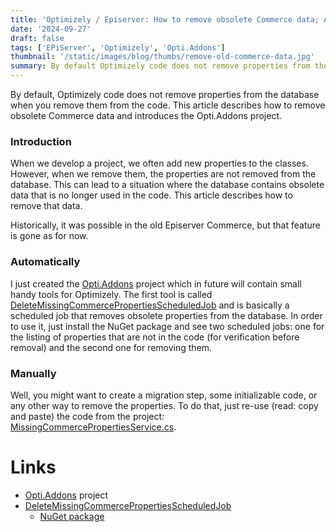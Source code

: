 ```yaml
---
title: 'Optimizely / Episerver: How to remove obsolete Commerce data; Also, introducing the Opti.Addons project'
date: '2024-09-27'
draft: false
tags: ['EPiServer', 'Optimizely', 'Opti.Addons']
thumbnail: '/static/images/blog/thumbs/remove-old-commerce-data.jpg'
summary: By default Optimizely code does not remove properties from the database when you remove them from the code - This article describes how to remove obsolete Commerce data and introduces the Opti.Addons project.
---
```


By default, Optimizely code does not remove properties from the database when you remove them from the code. This article describes how to remove obsolete Commerce data and introduces the Opti.Addons project.

### Introduction

When we develop a project, we often add new properties to the classes. However, when we remove them, the properties are not removed from the database. This can lead to a situation where the database contains obsolete data that is no longer used in the code. This article describes how to remove that data.

Historically, it was possible in the old Episerver Commerce, but that feature is gone as for now.

### Automatically

I just created the [Opti.Addons](https://github.com/Opti-Addons) project which in future will contain small handy tools for Optimizely. The first tool is called [DeleteMissingCommercePropertiesScheduledJob](https://github.com/Opti-Addons/Opti.Addons.DeleteMissingCommercePropertiesScheduledJob) and is basically a scheduled job that removes obsolete properties from the database. In order to use it, just install the NuGet package and see two scheduled jobs: one for the listing of properties that are not in the code (for verification before removal) and the second one for removing them.

### Manually

Well, you might want to create a migration step, some initializable code, or any other way to remove the properties. To do that, just re-use (read: copy and paste) the code from the project: [MissingCommercePropertiesService.cs](https://github.com/Opti-Addons/Opti.Addons.DeleteMissingCommercePropertiesScheduledJob/blob/main/MissingCommercePropertiesService.cs).

# Links

* [Opti.Addons](https://github.com/Opti-Addons) project
* [DeleteMissingCommercePropertiesScheduledJob](https://github.com/Opti-Addons/Opti.Addons.DeleteMissingCommercePropertiesScheduledJob)
    * [NuGet package](https://www.nuget.org/packages/Opti.Addons.DeleteMissingCommercePropertiesScheduledJob)